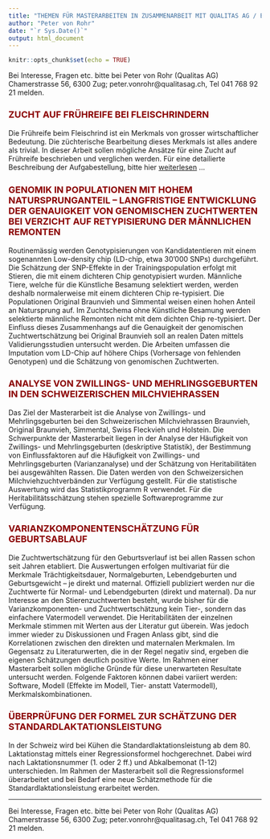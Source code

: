 ```yaml
---
title: "THEMEN FÜR MASTERARBEITEN IN ZUSAMMENARBEIT MIT QUALITAS AG / ETHZ"
author: "Peter von Rohr"
date: "`r Sys.Date()`"
output: html_document
---
```


```r
knitr::opts_chunk$set(echo = TRUE)
```

<style type="text/css">
h1.title {
  font-size: 32px;
  color: Black;
}
h1 { /* Header 1 */
  font-size: 28px;
  color: DarkRed;
}
h2 { /* Header 2 */
    font-size: 22px;
  color: DarkRed;
}
h3 { /* Header 3 */
  font-size: 18px;
  color: DarkRed;
}
</style>

Bei Interesse, Fragen etc. bitte bei Peter von Rohr (Qualitas AG) Chamerstrasse 56, 6300 Zug; peter.vonrohr@qualitasag.ch, Tel 041 768 92 21 melden.


### ZUCHT AUF FRÜHREIFE BEI FLEISCHRINDERN {#project_header .emphasized}

Die Frühreife beim Fleischrind ist ein Merkmals von grosser wirtschaftlicher Bedeutung. Die züchterische Bearbeitung dieses Merkmals ist alles andere als trivial. In dieser Arbeit sollen mögliche Ansätze für eine Zucht auf Frühreife beschrieben und verglichen werden. Für eine detailierte Beschreibung der Aufgabestellung, bitte hier [weiterlesen](20180321_FruehreifeFleischrind.html) ... 


### GENOMIK IN POPULATIONEN MIT HOHEM NATURSPRUNGANTEIL – LANGFRISTIGE ENTWICKLUNG DER GENAUIGKEIT VON GENOMISCHEN ZUCHTWERTEN BEI VERZICHT AUF RETYPISIERUNG DER MÄNNLICHEN REMONTEN {#project_header .emphasized}

Routinemässig werden Genotypisierungen von Kandidatentieren mit einem sogenannten Low-density chip (LD-chip, etwa 30'000 SNPs) durchgeführt. Die Schätzung der SNP-Effekte in der Trainingspopulation erfolgt mit Stieren, die mit einem dichteren Chip genotypisiert wurden. Männliche Tiere, welche für die Künstliche Besamung selektiert werden, werden deshalb normalerweise mit einem dichteren Chip re-typisiert. Die Populationen Original Braunvieh und Simmental weisen einen hohen Anteil an Natursprung auf. Im Zuchtschema ohne Künstliche Besamung werden selektierte männliche Remonten nicht mit dem dichten Chip re-typisiert. Der Einfluss dieses Zusammenhangs auf die Genauigkeit der genomischen Zuchtwertschätzung bei Original Braunvieh soll an realen Daten mittels Validierungsstudien untersucht werden. Die Arbeiten umfassen die Imputation vom LD-Chip auf höhere Chips (Vorhersage von fehlenden Genotypen) und die Schätzung von genomischen Zuchtwerten.


### ANALYSE VON ZWILLINGS- UND MEHRLINGSGEBURTEN IN DEN SCHWEIZERISCHEN MILCHVIEHRASSEN

Das Ziel der Masterarbeit ist die Analyse von Zwillings- und Mehrlingsgeburten bei den Schweizerischen Milchviehrassen Braunvieh, Original Braunvieh, Simmental, Swiss Fleckvieh und Holstein. Die Schwerpunkte der Masterarbeit liegen in der Analyse der Häufigkeit von Zwillings- und Mehrlingsgeburten (deskriptive Statistik), der Bestimmung von Einflussfaktoren auf die Häufigkeit von Zwillings- und Mehrlingsgeburten (Varianzanalyse) und der Schätzung von Heritabilitäten bei ausgewählten Rassen. Die Daten werden von den Schweizersichen Milchviehzuchtverbänden zur Verfügung gestellt. Für die statistische Auswertung wird das Statistikprogramm R verwendet. Für die Heritabilitätsschätzung stehen spezielle Softwareprogramme zur Verfügung.


### VARIANZKOMPONENTENSCHÄTZUNG FÜR GEBURTSABLAUF

Die Zuchtwertschätzung für den Geburtsverlauf ist bei allen Rassen schon seit Jahren etabliert. Die Auswertungen erfolgen multivariat für die Merkmale Trächtigkeitsdauer, Normalgeburten, Lebendgeburten und Geburtsgewicht – je direkt und maternal. Offiziell publiziert werden nur die Zuchtwerte für Normal- und Lebendgeburten (direkt und maternal). Da nur Interesse an den Stierenzuchtwerten besteht, wurde bisher für die Varianzkomponenten- und Zuchtwertschätzung kein Tier-, sondern das einfachere Vatermodell verwendet.
Die Heritabilitäten der einzelnen Merkmale stimmen mit Werten aus der Literatur gut überein. Was jedoch immer wieder zu Diskussionen und Fragen Anlass gibt, sind die Korrelationen zwischen den direkten und maternalen Merkmalen. Im Gegensatz zu Literaturwerten, die in der Regel negativ sind, ergeben die eigenen Schätzungen deutlich positive Werte. Im Rahmen einer Masterarbeit sollen mögliche Gründe für diese unerwarteten Resultate untersucht werden. Folgende Faktoren können dabei variiert werden: Software, Modell (Effekte im Modell, Tier- anstatt Vatermodell), Merkmalskombinationen.


### ÜBERPRÜFUNG DER FORMEL ZUR SCHÄTZUNG DER STANDARDLAKTATIONSLEISTUNG

In der Schweiz wird bei Kühen die Standardlaktationsleistung ab dem 80. Laktationstag mittels einer Regressionsformel hochgerechnet. Dabei wird nach Laktationsnummer (1. oder 2 ff.) und Abkalbemonat (1-12) unterschieden. Im Rahmen der Masterarbeit soll die Regressionsformel überarbeitet und bei Bedarf eine neue Schätzmethode für die Standardlaktationsleistung erarbeitet werden.

---

Bei Interesse, Fragen etc. bitte bei Peter von Rohr (Qualitas AG) Chamerstrasse 56, 6300 Zug; peter.vonrohr@qualitasag.ch, Tel 041 768 92 21 melden. 


